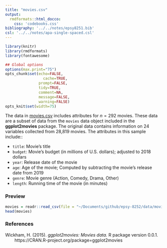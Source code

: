 ```yaml
---
title: "movies.csv"
output: 
  rmdformats::html_docco:
    css: 'codebooks.css'
bibliography: '../../notes/epsy8251.bib'
csl: '../../notes/apa-single-spaced.csl'
---
```



```r
library(knitr)
library(rmdformats)
library(fontawesome)

## Global options
options(max.print="75")
opts_chunk$set(echo=FALSE,
	             cache=TRUE,
               prompt=FALSE,
               tidy=TRUE,
               comment=NA,
               message=FALSE,
               warning=FALSE)
opts_knit$set(width=75)
```


The data in [movies.csv](https://github.com/zief0002/epsy-8251/raw/master/data/movies.csv) includes attributes for $n=292$ movies. These data are a subset of data from the `movies` data object included in the **ggplot2movies** package. The original data contains information on 24 variables collected from 28,819 movies. The attributes in this sample include::

- `title`: Movie's title
- `budget`: Movie's budget (in millions of U.S. dollars); adjusted to 2018 dollars
- `year`: Release date of the movie
- `age`: Age of the movie; Computed by subtracting the movie's release date from 2019
- `genre`: Movie genre (Action, Comedy, Drama, Other)
- `length`: Running time of the movie (in minutes)


### Preview

```r
movies = readr::read_csv(file = "~/Documents/github/epsy-8252/data/movies.csv")
head(movies)
```


### References

<p style="padding-left: 30px; text-indent: -30px;">Wickham, H. (2015). *ggplot2movies: Movies data.* R package version 0.0.1.
  https://CRAN.R-project.org/package=ggplot2movies</p>
